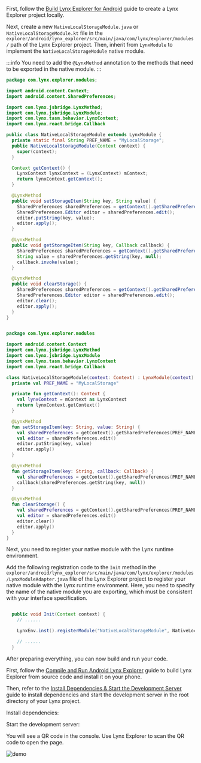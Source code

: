 
First, follow the [Build Lynx Explorer for Android](https://github.com/lynx-family/lynx/tree/develop/explorer/android) guide to create a Lynx Explorer project locally.

Next, create a new `NativeLocalStorageModule.java` or `NativeLocalStorageModule.kt` file in the `explorer/android/lynx_explorer/src/main/java/com/lynx/explorer/modules/` path of the Lynx Explorer project. Then, inherit from `LynxModule` to implement the `NativeLocalStorageModule` native module.

:::info
You need to add the `@LynxMethod` annotation to the methods that need to be exported in the native module.
:::

<Tabs groupId='native-module'>
<Tab label="Java">

<CodeFold height={360} toggle>

```java {22,30,37} title="explorer/android/lynx_explorer/src/main/java/com/lynx/explorer/modules/NativeLocalStorageModule.java"
package com.lynx.explorer.modules;

import android.content.Context;
import android.content.SharedPreferences;

import com.lynx.jsbridge.LynxMethod;
import com.lynx.jsbridge.LynxModule;
import com.lynx.tasm.behavior.LynxContext;
import com.lynx.react.bridge.Callback

public class NativeLocalStorageModule extends LynxModule {
  private static final String PREF_NAME = "MyLocalStorage";
  public NativeLocalStorageModule(Context context) {
    super(context);
  }

  Context getContext() {
    LynxContext lynxContext = (LynxContext) mContext;
    return lynxContext.getContext();
  }

  @LynxMethod
  public void setStorageItem(String key, String value) {
    SharedPreferences sharedPreferences = getContext().getSharedPreferences(PREF_NAME, Context.MODE_PRIVATE);
    SharedPreferences.Editor editor = sharedPreferences.edit();
    editor.putString(key, value);
    editor.apply();
  }

  @LynxMethod
  public void getStorageItem(String key, Callback callback) {
    SharedPreferences sharedPreferences = getContext().getSharedPreferences(PREF_NAME, Context.MODE_PRIVATE);
    String value = sharedPreferences.getString(key, null);
    callback.invoke(value);
  }

  @LynxMethod
  public void clearStorage() {
    SharedPreferences sharedPreferences = getContext().getSharedPreferences(PREF_NAME, Context.MODE_PRIVATE);
    SharedPreferences.Editor editor = sharedPreferences.edit();
    editor.clear();
    editor.apply();
  }
}

```

</CodeFold>


</Tab>
<Tab label="Kotlin">


<CodeFold height={360} toggle>

```kotlin {18,26,32} title="explorer/android/lynx_explorer/src/main/java/com/lynx/explorer/modules/NativeLocalStorageModule.kt"

package com.lynx.explorer.modules

import android.content.Context
import com.lynx.jsbridge.LynxMethod
import com.lynx.jsbridge.LynxModule
import com.lynx.tasm.behavior.LynxContext
import com.lynx.react.bridge.Callback

class NativeLocalStorageModule(context: Context) : LynxModule(context) {
  private val PREF_NAME = "MyLocalStorage"

  private fun getContext(): Context {
    val lynxContext = mContext as LynxContext
    return lynxContext.getContext()
  }

  @LynxMethod
  fun setStorageItem(key: String, value: String) {
    val sharedPreferences = getContext().getSharedPreferences(PREF_NAME, Context.MODE_PRIVATE)
    val editor = sharedPreferences.edit()
    editor.putString(key, value)
    editor.apply()
  }

  @LynxMethod
  fun getStorageItem(key: String, callback: Callback) {
    val sharedPreferences = getContext().getSharedPreferences(PREF_NAME, Context.MODE_PRIVATE)
    callback(sharedPreferences.getString(key, null))
  }

  @LynxMethod
  fun clearStorage() {
    val sharedPreferences = getContext().getSharedPreferences(PREF_NAME, Context.MODE_PRIVATE)
    val editor = sharedPreferences.edit()
    editor.clear()
    editor.apply()
  }
}

```

</CodeFold>


</Tab>
</Tabs>

Next, you need to register your native module with the Lynx runtime environment.

Add the following registration code to the `Init` method in the `explorer/android/lynx_explorer/src/main/java/com/lynx/explorer/modules/LynxModuleAdapter.java` file of the Lynx Explorer project to register your native module with the Lynx runtime environment. Here, you need to specify the name of the native module you are exporting, which must be consistent with your interface specification.

```java {4} title="explorer/android/lynx_explorer/src/main/java/com/lynx/explorer/modules/LynxModuleAdapter.java"

  public void Init(Context context) {
    // ......

    LynxEnv.inst().registerModule("NativeLocalStorageModule", NativeLocalStorageModule.class);

    // ......
  }

```


After preparing everything, you can now build and run your code.

First, follow the [Compile and Run Android Lynx Explorer](https://github.com/lynx-family/lynx/tree/develop/explorer/android#compile-and-run) guide to build Lynx Explorer from source code and install it on your phone.

Then, refer to the [Install Dependencies & Start the Development Server](../start/quick-start#Installation) guide to install dependencies and start the development server in the root directory of your Lynx project.

Install dependencies:

<PackageManagerTabs command="install" />

Start the development server:

<PackageManagerTabs command="run dev" />

You will see a QR code in the console. Use Lynx Explorer to scan the QR code to open the page.

![demo](https://lf-lynx.tiktok-cdns.com/obj/lynx-artifacts-oss-sg/lynx-website/assets/doc/native-modules-demo-android-en.gif)

